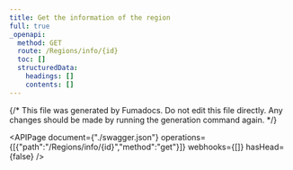 ```yaml
---
title: Get the information of the region
full: true
_openapi:
  method: GET
  route: /Regions/info/{id}
  toc: []
  structuredData:
    headings: []
    contents: []
---
```


{/* This file was generated by Fumadocs.
Do not edit this file directly. Any changes should be made by running the generation command again. */}

<APIPage document={"./swagger.json"} operations={[{"path":"/Regions/info/{id}","method":"get"}]} webhooks={[]} hasHead={false} />